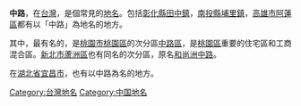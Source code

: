 {{Orphan|time=2016-12-22T12:02:41+00:00}}
{{Otheruses|subject=有關以中路為名的地方|other=其他解釋|中路}}

'''中路'''，在[[台灣|台灣]]，是個常見的[[地名|地名]]。包括[[彰化縣|彰化縣]][[田中鎮|田中鎮]]，[[南投縣|南投縣]][[埔里鎮|埔里鎮]]，[[高雄市|高雄市]][[阿蓮區|阿蓮區]]都有以「中路」為地名的地方。

其中，最有名的，是[[桃園市|桃園市]][[桃園區|桃園區]]的次分區[[中路區|中路區]]，是[[桃園區|桃園區]]重要的住宅區和工商混合區。[[新北市|新北市]][[蘆洲區|蘆洲區]]也有同名的次分區，原名[[和尚洲中路|和尚洲中路]]。

在[[湖北省|湖北省]][[宜昌市|宜昌市]]，也有以中路為名的地方。

[[Category:台灣地名|Category:台灣地名]]
[[Category:中国地名|Category:中国地名]]
{{地理小作品}}
